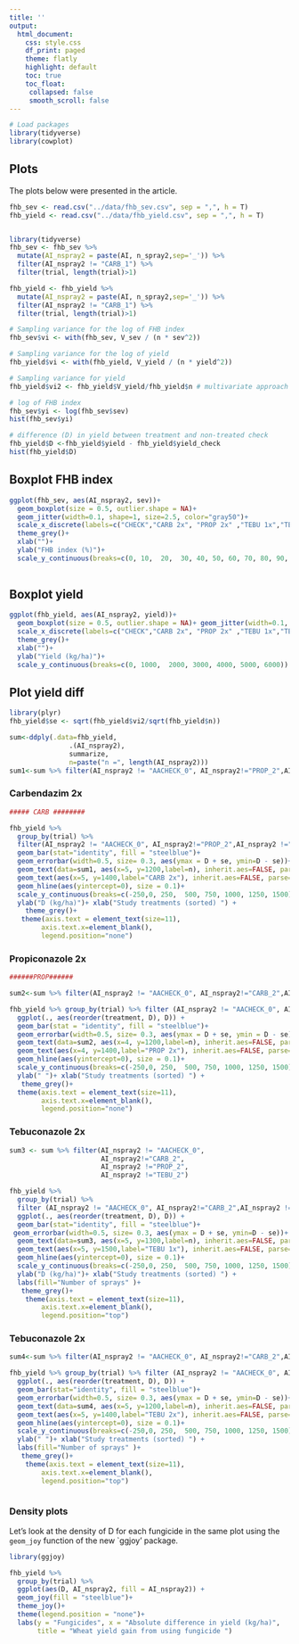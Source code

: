 ```yaml
---
title: ''
output:
  html_document:
    css: style.css
    df_print: paged
    theme: flatly
    highlight: default
    toc: true
    toc_float: 
     collapsed: false
     smooth_scroll: false
---
```




```r
# Load packages 
library(tidyverse)
library(cowplot)
```


## Plots

The plots below were presented in the article.

```r
fhb_sev <- read.csv("../data/fhb_sev.csv", sep = ",", h = T)
fhb_yield <- read.csv("../data/fhb_yield.csv", sep = ",", h = T)


library(tidyverse)
fhb_sev <- fhb_sev %>% 
  mutate(AI_nspray2 = paste(AI, n_spray2,sep='_')) %>% 
  filter(AI_nspray2 != "CARB_1") %>% 
  filter(trial, length(trial)>1) 

fhb_yield <- fhb_yield %>% 
  mutate(AI_nspray2 = paste(AI, n_spray2,sep='_')) %>% 
  filter(AI_nspray2 != "CARB_1") %>% 
  filter(trial, length(trial)>1) 

# Sampling variance for the log of FHB index
fhb_sev$vi <- with(fhb_sev, V_sev / (n * sev^2))

# Sampling variance for the log of yield
fhb_yield$vi <- with(fhb_yield, V_yield / (n * yield^2))

# Sampling variance for yield
fhb_yield$vi2 <- fhb_yield$V_yield/fhb_yield$n # multivariate approach

# log of FHB index
fhb_sev$yi <- log(fhb_sev$sev)
hist(fhb_sev$yi)

# difference (D) in yield between treatment and non-treated check
fhb_yield$D <-fhb_yield$yield - fhb_yield$yield_check
hist(fhb_yield$D)
```




## Boxplot FHB index 

```r
ggplot(fhb_sev, aes(AI_nspray2, sev))+
  geom_boxplot(size = 0.5, outlier.shape = NA)+ 
  geom_jitter(width=0.1, shape=1, size=2.5, color="gray50")+
  scale_x_discrete(labels=c("CHECK","CARB 2x", "PROP 2x" ,"TEBU 1x","TEBU 2x")) +
  theme_grey()+
  xlab("")+
  ylab("FHB index (%)")+ 
  scale_y_continuous(breaks=c(0, 10,  20,  30, 40, 50, 60, 70, 80, 90, 100), limits=c(0,100))
  
```


## Boxplot yield 

```r

ggplot(fhb_yield, aes(AI_nspray2, yield))+
  geom_boxplot(size = 0.5, outlier.shape = NA)+ geom_jitter(width=0.1, shape=1, size=2.5, color="gray50")+
  scale_x_discrete(labels=c("CHECK","CARB 2x", "PROP 2x" ,"TEBU 1x","TEBU 2x")) +
  theme_grey()+
  xlab("")+
  ylab("Yield (kg/ha)")+
  scale_y_continuous(breaks=c(0, 1000,  2000, 3000, 4000, 5000, 6000))

```


## Plot yield diff

```r
library(plyr)
fhb_yield$se <- sqrt(fhb_yield$vi2/sqrt(fhb_yield$n))

sum<-ddply(.data=fhb_yield, 
               .(AI_nspray2), 
               summarize, 
               n=paste("n =", length(AI_nspray2)))
sum1<-sum %>% filter(AI_nspray2 != "AACHECK_0", AI_nspray2!="PROP_2",AI_nspray2 !="TEBU_1",AI_nspray2 !="TEBU_2")

```

### Carbendazim 2x

```r

##### CARB ########

fhb_yield %>% 
  group_by(trial) %>% 
  filter(AI_nspray2 != "AACHECK_0", AI_nspray2!="PROP_2",AI_nspray2 !="TEBU_1",AI_nspray2 !="TEBU_2") %>%   ggplot(., aes(reorder(treatment, D), D)) +
  geom_bar(stat="identity", fill = "steelblue")+
  geom_errorbar(width=0.5, size= 0.3, aes(ymax = D + se, ymin=D - se))+
  geom_text(data=sum1, aes(x=5, y=1200,label=n), inherit.aes=FALSE, parse=FALSE)+
  geom_text(aes(x=5, y=1400,label="CARB 2x"), inherit.aes=FALSE, parse=FALSE)+
  geom_hline(aes(yintercept=0), size = 0.1)+
  scale_y_continuous(breaks=c(-250,0, 250,  500, 750, 1000, 1250, 1500))+
  ylab("D (kg/ha)")+ xlab("Study treatments (sorted) ") +
    theme_grey()+
   theme(axis.text = element_text(size=11),
        axis.text.x=element_blank(),
        legend.position="none")


```


### Propiconazole 2x

```r
######PROP######

sum2<-sum %>% filter(AI_nspray2 != "AACHECK_0", AI_nspray2!="CARB_2",AI_nspray2 !="TEBU_1",AI_nspray2 !="TEBU_2")

fhb_yield %>% group_by(trial) %>% filter (AI_nspray2 != "AACHECK_0", AI_nspray2!="CARB_2",AI_nspray2 !="TEBU_1",AI_nspray2 !="TEBU_2") %>% 
  ggplot(., aes(reorder(treatment, D), D)) +
  geom_bar(stat = "identity", fill = "steelblue")+
  geom_errorbar(width=0.5, size= 0.3, aes(ymax = D + se, ymin = D - se))+
  geom_text(data=sum2, aes(x=4, y=1200,label=n), inherit.aes=FALSE, parse=FALSE)+
  geom_text(aes(x=4, y=1400,label="PROP 2x"), inherit.aes=FALSE, parse=FALSE)+
  geom_hline(aes(yintercept=0), size = 0.1)+
  scale_y_continuous(breaks=c(-250,0, 250,  500, 750, 1000, 1250, 1500))+
  ylab(" ")+ xlab("Study treatments (sorted) ") +
   theme_grey()+
  theme(axis.text = element_text(size=11),
        axis.text.x=element_blank(),
        legend.position="none")

```





### Tebuconazole 2x

```r


sum3 <- sum %>% filter(AI_nspray2 != "AACHECK_0", 
                       AI_nspray2!="CARB_2",
                       AI_nspray2 !="PROP_2",
                       AI_nspray2 !="TEBU_2")

fhb_yield %>% 
  group_by(trial) %>% 
  filter (AI_nspray2 != "AACHECK_0", AI_nspray2!="CARB_2",AI_nspray2 !="PROP_2",AI_nspray2 !="TEBU_2") %>% 
  ggplot(., aes(reorder(treatment, D), D)) +
  geom_bar(stat="identity", fill = "steelblue")+
 geom_errorbar(width=0.5, size= 0.3, aes(ymax = D + se, ymin=D - se))+
  geom_text(data=sum3, aes(x=5, y=1300,label=n), inherit.aes=FALSE, parse=FALSE)+
  geom_text(aes(x=5, y=1500,label="TEBU 1x"), inherit.aes=FALSE, parse=FALSE)+
  geom_hline(aes(yintercept=0), size = 0.1)+
  scale_y_continuous(breaks=c(-250,0, 250,  500, 750, 1000, 1250, 1500))+
  ylab("D (kg/ha)")+ xlab("Study treatments (sorted) ") +
  labs(fill="Number of sprays" )+
   theme_grey()+
    theme(axis.text = element_text(size=11),
        axis.text.x=element_blank(),
        legend.position="top") 

```

### Tebuconazole 2x


```r


sum4<-sum %>% filter(AI_nspray2 != "AACHECK_0", AI_nspray2!="CARB_2",AI_nspray2 !="PROP_2",AI_nspray2 !="TEBU_1")

fhb_yield %>% group_by(trial) %>% filter (AI_nspray2 != "AACHECK_0", AI_nspray2!="CARB_2",AI_nspray2 !="PROP_2",AI_nspray2 !="TEBU_1") %>% 
  ggplot(., aes(reorder(treatment, D), D)) +
  geom_bar(stat="identity", fill = "steelblue")+
  geom_errorbar(width=0.5, size= 0.3, aes(ymax = D + se, ymin=D - se))+
  geom_text(data=sum4, aes(x=5, y=1200,label=n), inherit.aes=FALSE, parse=FALSE)+
  geom_text(aes(x=5, y=1400,label="TEBU 2x"), inherit.aes=FALSE, parse=FALSE)+
  geom_hline(aes(yintercept=0), size = 0.1)+
  scale_y_continuous(breaks=c(-250,0, 250,  500, 750, 1000, 1250, 1500))+
  ylab(" ")+ xlab("Study treatments (sorted) ") +
  labs(fill="Number of sprays" )+
   theme_grey()+
    theme(axis.text = element_text(size=11),
        axis.text.x=element_blank(),
        legend.position="top") 



```


### Density plots

Let's look at the density of D for each fungicide in the same plot using the `geom_joy` function of the new `ggjoy' package.

```r
library(ggjoy)

fhb_yield %>% 
  group_by(trial) %>% 
  ggplot(aes(D, AI_nspray2, fill = AI_nspray2)) +
  geom_joy(fill = "steelblue")+
  theme_joy()+
  theme(legend.position = "none")+
  labs(y = "Fungicides", x = "Absolute difference in yield (kg/ha)",
       title = "Wheat yield gain from using fungicide ")
  
```

